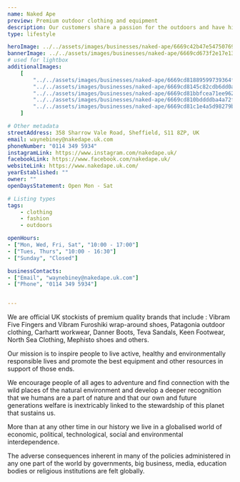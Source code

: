 ```yaml
---
name: Naked Ape
preview: Premium outdoor clothing and equipment
description: Our customers share a passion for the outdoors and have high expectations of the products they use. Our aim is to stock the best products available, from the best manufacturers of outdoor and technical gear, who have earned their reputation for making exceptionally high quality and innovative products to meet these needs.
type: lifestyle

heroImage: ../../assets/images/businesses/naked-ape/6669c42b47e5475076969d3c_Screenshot-2024-06-12-at-16.49.57.png
bannerImage: ../../assets/images/businesses/naked-ape/6669cd673f2e17e13cb3f228_1397295_612422528818543_1928828729_o.jpg
# used for lightbox
additionalImages:
    [
        "../../assets/images/businesses/naked-ape/6669cd81889599739364fe01_345421466_767541018379498_6800038526407601469_n.jpg",
        "../../assets/images/businesses/naked-ape/6669cd8145c82cdb6dd0a0c1_176234588_4176876862373074_5164729837240294833_n.jpg",
        "../../assets/images/businesses/naked-ape/6669cd81bbfcea71ee962878_287320553_5486947234699357_2085005367017078092_n.jpg",
        "../../assets/images/businesses/naked-ape/6669cd810bddddba4a72ffce_314418936_5906069442787132_4394912458988775576_n.jpg",
        "../../assets/images/businesses/naked-ape/6669cd81c1e4a5d98279b5f3_335076354_218949473982432_9195683061107331775_n.jpg",
    ]

# Other metadata
streetAddress: 358 Sharrow Vale Road, Sheffield, S11 8ZP, UK
email: waynebiney@nakedape.uk.com
phoneNumber: "0114 349 5934"
instagramLink: https://www.instagram.com/nakedape.uk/
facebookLink: https://www.facebook.com/nakedape.uk/
websiteLink: https://www.nakedape.uk.com/
yearEstablished: ""
owner: ""
openDaysStatement: Open Mon - Sat

# Listing types
tags:
    - clothing
    - fashion
    - outdoors

openHours:
- ["Mon, Wed, Fri, Sat", "10:00 - 17:00"]
- ["Tues, Thurs", "10:00 - 16:30"]
- ["Sunday", "Closed"]

businessContacts:
- ["Email", "waynebiney@nakedape.uk.com"]
- ["Phone", "0114 349 5934"]


---
```

We are official UK stockists of premium quality brands that include : Vibram Five Fingers and Vibram Furoshiki wrap-around shoes, Patagonia outdoor clothing, Carhartt workwear, Danner Boots, Teva Sandals, Keen Footwear, North Sea Clothing, Mephisto shoes and others.

Our mission is to inspire people to live active, healthy and environmentally responsible lives and promote the best equipment and other resources in support of those ends.

We encourage people of all ages to adventure and find connection with the wild places of the natural environment and develop a deeper recognition that we humans are a part of nature and that our own and future generations welfare is inextricably linked to the stewardship of this planet that sustains us.

More than at any other time in our history we live in a globalised world of economic, political, technological, social and environmental interdependence.

The adverse consequences inherent in many of the policies administered in any one part of the world by governments, big business, media, education bodies or religious institutions are felt globally.
